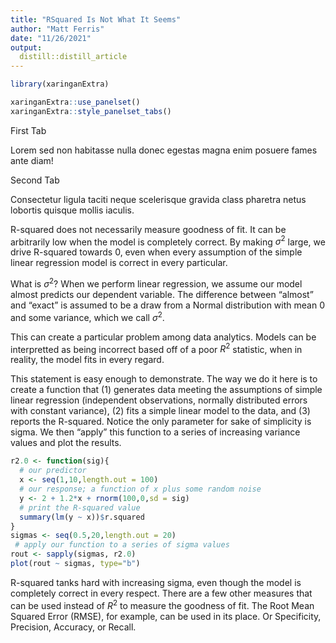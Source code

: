 ```yaml
---
title: "RSquared Is Not What It Seems"
author: "Matt Ferris"
date: "11/26/2021"
output: 
  distill::distill_article
---
```

```r
library(xaringanExtra)

xaringanExtra::use_panelset()
xaringanExtra::style_panelset_tabs()
```

::::: {.panelset}

::: {.panel}
[First Tab]{.panel-name}

Lorem sed non habitasse nulla donec egestas magna
enim posuere fames ante diam!
:::

::: {.panel}
[Second Tab]{.panel-name}

Consectetur ligula taciti neque scelerisque gravida
class pharetra netus lobortis quisque mollis iaculis.
:::

:::::
R-squared does not necessarily measure goodness of fit. It can be arbitrarily low when the model is completely correct. By making $σ^2$ large, we drive R-squared towards 0, even when every assumption of the simple linear regression model is correct in every particular.

What is $σ^2$? When we perform linear regression, we assume our model almost predicts our dependent variable. The difference between “almost” and “exact” is assumed to be a draw from a Normal distribution with mean 0 and some variance, which we call $σ^2$.

This can create a particular problem among data analytics. Models can be interpretted as being incorrect based off of a poor $R^2$ statistic, when in reality, the model fits in every regard. 

This statement is easy enough to demonstrate. The way we do it here is to create a function that (1) generates data meeting the assumptions of simple linear regression (independent observations, normally distributed errors with constant variance), (2) fits a simple linear model to the data, and (3) reports the R-squared. Notice the only parameter for sake of simplicity is sigma. We then “apply” this function to a series of increasing variance
values and plot the results.


```r
r2.0 <- function(sig){
  # our predictor
  x <- seq(1,10,length.out = 100)   
  # our response; a function of x plus some random noise
  y <- 2 + 1.2*x + rnorm(100,0,sd = sig) 
  # print the R-squared value
  summary(lm(y ~ x))$r.squared          
}
sigmas <- seq(0.5,20,length.out = 20)
 # apply our function to a series of sigma values
rout <- sapply(sigmas, r2.0)            
plot(rout ~ sigmas, type="b")
```


R-squared tanks hard with increasing sigma, even though the model is completely correct in every respect. There are a few other measures that can be used instead of $R^2$ to measure the goodness of fit. The Root Mean Squared Error (RMSE), for example, can be used in its place. Or Specificity, Precision, Accuracy, or Recall. 